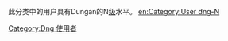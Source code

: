 此分类中的用户具有Dungan的N[[Wikipedia:巴別#開始使用巴別語言模板|级]]水平。
[[Category:Dng_使用者|Category:Dng 使用者]]
[[en:Category:User_dng-N|en:Category:User dng-N]]
